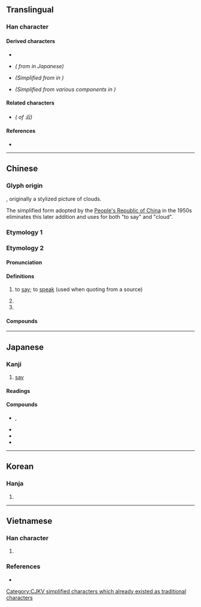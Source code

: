 {{also|雲}}
{{character info/new}}
==Translingual==
{{stroke order|type=animate}}

===Han character===
{{Han char|rn=7|rad=二|as=02|sn=4|four=10731|canj=MMI|ids=⿱二厶,⿱一𠫔}}

====Derived characters====
* {{l|mul|[[呍]], [[妘]], [[沄]], [[抎]], [[忶]], [[枟]], [[眃]], [[秐]], [[紜]]([[纭]]), [[耘]], [[耺]], [[夽]], [[芸]], [[凨]], [[囩]], [[雲]], [[藝]], [[魂]], [[䲰]]([[𪉂]])}}
* {{l|mul|[[転]], [[伝]]}} ''({{w|Shinjitai|Simplified}} from {{l|mul|專}} in Japanese)''
* {{l|mul|[[沄]], [[叆]], [[叇]], [[昙]]}} ''(Simplified from {{l|mul|雲}} in {{w|traditional Chinese}})''
* {{l|mul|[[会]], [[尝]], [[层]], [[动]], [[运]], [[坛]], [[酝]]}} ''(Simplified from various components in {{w|traditional Chinese}})'' <!-- The components are ⿱一𭥴,曾,⿱𫩠旨,重,亶,軍,𥁕 -->

====Related characters====
* {{l|mul|[[雲]]}} ''({{w|Traditional Chinese|Traditional form}} of 云)''

====References====
* {{Han ref|kx=0086.080|dkj=00254|dj=0178.010|hdz=10384.020|uh=4E91|ud=20113|bh=A4AA|bd=42154}}

----

==Chinese==

===Glyph origin===
{{Han etyl}}
{{liushu|p}}, originally a stylized picture of clouds. {{jiajie|雲|to say|sc=雨|scm=rain}}

The simplified form adopted by the [[People's Republic of China]] in the 1950s eliminates this later addition and uses {{lang|zh|云}} for both "to say" and "cloud".

===Etymology 1===
{{zh-see|雲}}

===Etymology 2===
{{zh-forms}}
{{zh-wp|zh:云姓}}
{{rfe|lang=zh}}

====Pronunciation====
{{zh-pron
|m=yún
|c=wan4
|h=pfs=yùn
|md=ùng
|mn=xm,qz,tw:ûn/zz:în
|w=3hhyn
|mc=y
|oc=y
|ma=y
|cat=n,pn
}}

====Definitions====
{{zh-hanzi}}

# {{lb|zh|literary}} to [[say]]; to [[speak]] (used when quoting from a source)
# {{non-gloss definition|A particle.}}
# {{surname|lang=zh}}

====Compounds====
{{zh-der|云云|云為|云乎|不知所云|人云亦云|但云|云爾|子曰詩云|云然|詩云子曰|胡云|云乎哉|云亡|云亭|云亭山人|云何|云喻|云已|云是|云板|云爾哉|云者|云耳|云胡|云若|云都赤|唱云|歲聿云暮|漫云|牒云|紛云|聲云|背云|胡云海嗙}}

----

==Japanese==

===Kanji===
{{ja-kanji|grade=|rs=二02}}

# [[say]]

====Readings====
{{ja-readings
|goon=うん
|kanon=うん
|kun=い-う<い-ふ
|nanori=おき, これ, とも, ひと
}}

====Compounds====
* {{ja-r|云云|うんぬん|rom=-}}, {{ja-r|云々|うんぬん}}
* {{ja-r|云為|うんい}}
* {{ja-r|云爾|うんじ}}
* {{ja-r|云云|しかじか}}

----

==Korean==

===Hanja===
{{ko-hanja|hangeul=운|rv=un|mr=un}}

# {{defn|lang=ko|sort=二02}}

----

==Vietnamese==

===Han character===
{{vi-hantu|[[vân]], [[rằng]]|rs=二02}}

# {{defn|lang=vi|sort=二02}}

===References===
* {{R:WinVNKey:Lê Sơn Thanh}}

[[Category:CJKV simplified characters which already existed as traditional characters]]

{{cln|vi|Han tu}}